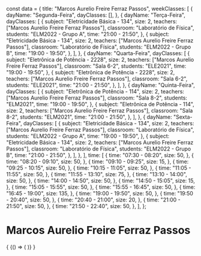 const data = {
  title: "Marcos Aurelio Freire Ferraz Passos",
  weekClasses: [
    {
      dayName: "Segunda-Feira",
      dayClasses: [],
    },
    {
      dayName: "Terça-Feira",
      dayClasses: [
        {
          subject: "Eletricidade Básica - 134",
          size: 2,
          teachers: ["Marcos Aurelio Freire Ferraz Passos"],
          classroom: "Laboratório de Física",
          students: "ELM2022 - Grupo A",
          time: "21:00 - 21:50",
        },
        {
          subject: "Eletricidade Básica - 134",
          size: 2,
          teachers: ["Marcos Aurelio Freire Ferraz Passos"],
          classroom: "Laboratório de Física",
          students: "ELM2022 - Grupo B",
          time: "19:00 - 19:50",
        },
      ],
    },
    {
      dayName: "Quarta-Feira",
      dayClasses: [
        {
          subject: "Eletrônica de Potência - 2228",
          size: 2,
          teachers: ["Marcos Aurelio Freire Ferraz Passos"],
          classroom: "Sala 6-2",
          students: "ELE2021",
          time: "19:00 - 19:50",
        },
        {
          subject: "Eletrônica de Potência - 2228",
          size: 2,
          teachers: ["Marcos Aurelio Freire Ferraz Passos"],
          classroom: "Sala 6-2",
          students: "ELE2021",
          time: "21:00 - 21:50",
        },
      ],
    },
    {
      dayName: "Quinta-Feira",
      dayClasses: [
        {
          subject: "Eletrônica de Potência - 114",
          size: 2,
          teachers: ["Marcos Aurelio Freire Ferraz Passos"],
          classroom: "Sala 8-2",
          students: "ELM2021",
          time: "19:00 - 19:50",
        },
        {
          subject: "Eletrônica de Potência - 114",
          size: 2,
          teachers: ["Marcos Aurelio Freire Ferraz Passos"],
          classroom: "Sala 8-2",
          students: "ELM2021",
          time: "21:00 - 21:50",
        },
      ],
    },
    {
      dayName: "Sexta-Feira",
      dayClasses: [
        {
          subject: "Eletricidade Básica - 134",
          size: 2,
          teachers: ["Marcos Aurelio Freire Ferraz Passos"],
          classroom: "Laboratório de Física",
          students: "ELM2022 - Grupo A",
          time: "19:00 - 19:50",
        },
        {
          subject: "Eletricidade Básica - 134",
          size: 2,
          teachers: ["Marcos Aurelio Freire Ferraz Passos"],
          classroom: "Laboratório de Física",
          students: "ELM2022 - Grupo B",
          time: "21:00 - 21:50",
        },
      ],
    },
  ],
  time: [
    {
      time: "07:30 - 08:20",
      size: 50,
    },
    {
      time: "08:20 - 09:10",
      size: 50,
    },
    {
      time: "09:10 - 09:25",
      size: 15,
    },
    {
      time: "09:25 - 10:15",
      size: 50,
    },
    {
      time: "10:15 - 11:05",
      size: 50,
    },
    {
      time: "11:05 - 11:55",
      size: 50,
    },
    {
      time: "11:55 - 13:10",
      size: 75,
    },
    {
      time: "13:10 - 14:00",
      size: 50,
    },
    {
      time: "14:00 - 14:50",
      size: 50,
    },
    {
      time: "14:50 - 15:05",
      size: 15,
    },
    {
      time: "15:05 - 15:55",
      size: 50,
    },
    {
      time: "15:55 - 16:45",
      size: 50,
    },
    {
      time: "16:45 - 19:00",
      size: 135,
    },
    {
      time: "19:00 - 19:50",
      size: 50,
    },
    {
      time: "19:50 - 20:40",
      size: 50,
    },
    {
      time: "20:40 - 21:00",
      size: 20,
    },
    {
      time: "21:00 - 21:50",
      size: 50,
    },
    {
      time: "21:50 - 22:40",
      size: 50,
    },
  ],
};

# Marcos Aurelio Freire Ferraz Passos

<div>
  {
    <BrowserOnly>
      {() => (
        <Grid
          title={data.title}
          weekClasses={data.weekClasses}
          time={data.time}
        />
      )}
    </BrowserOnly>
  }
</div>
